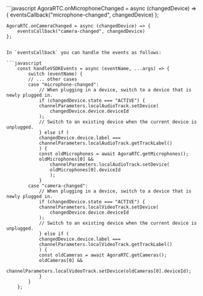 <PlatformWrapper platform="web">
```javascript
    AgoraRTC.onMicrophoneChanged = async (changedDevice) => {
        eventsCallback("microphone-changed", changedDevice)
    };

    AgoraRTC.onCameraChanged = async (changedDevice) => {
        eventsCallback("camera-changed", changedDevice)
    };
```

In `eventsCallback` you can handle the events as follows:

```javascript
    const handleVSDKEvents = async (eventName, ...args) => {
        switch (eventName) {
        // ... other cases
        case "microphone-changed":
            // When plugging in a device, switch to a device that is newly plugged in.
            if (changedDevice.state === "ACTIVE") {
            channelParameters.localAudioTrack.setDevice(
                changedDevice.device.deviceId
            );
            // Switch to an existing device when the current device is unplugged.
            } else if (
            changedDevice.device.label ===
            channelParameters.localAudioTrack.getTrackLabel()
            ) {
            const oldMicrophones = await AgoraRTC.getMicrophones();
            oldMicrophones[0] &&
                channelParameters.localAudioTrack.setDevice(
                oldMicrophones[0].deviceId
                );
            }
        case "camera-changed":
            // When plugging in a device, switch to a device that is newly plugged in.
            if (changedDevice.state === "ACTIVE") {
            channelParameters.localVideoTrack.setDevice(
                changedDevice.device.deviceId
            );
            // Switch to an existing device when the current device is unplugged.
            } else if (
            changedDevice.device.label ===
            channelParameters.localVideoTrack.getTrackLabel()
            ) {
            const oldCameras = await AgoraRTC.getCameras();
            oldCameras[0] &&
                channelParameters.localVideoTrack.setDevice(oldCameras[0].deviceId);
            }
        }
    };
```
</PlatformWrapper>
